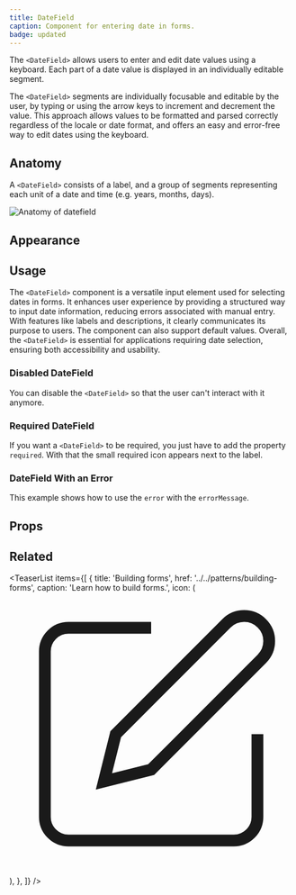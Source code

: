 ```yaml
---
title: DateField
caption: Component for entering date in forms.
badge: updated
---
```


The `<DateField>` allows users to enter and edit date values using a keyboard. Each part of a date value is displayed in an individually editable segment.

The `<DateField>` segments are individually focusable and editable by the user, by typing or using the arrow keys to increment and decrement the value. This approach allows values to be formatted and parsed correctly regardless of the locale or date format, and offers an easy and error-free way to edit dates using the keyboard.

## Anatomy

A `<DateField>` consists of a label, and a group of segments representing each unit of a date and time (e.g. years, months, days).

<Image
  src="/datefield/datefield-anatomy.jpg"
  alt="Anatomy of datefield"
  width={800}
  height={550}
  className="mx-auto block"
/>

## Appearance

<AppearanceDemo component={title} />

<AppearanceTable component={title} />

## Usage

The `<DateField>` component is a versatile input element used for selecting dates in forms. It enhances user experience by providing a structured way to input date information, reducing errors associated with manual entry. With features like labels and descriptions, it clearly communicates its purpose to users. The component can also support default values. Overall, the `<DateField>` is essential for applications requiring date selection, ensuring both accessibility and usability.

### Disabled DateField

You can disable the `<DateField>` so that the user can't interact with it anymore.

<ComponentDemo file="./date-field-disabled.demo.tsx" />

### Required DateField

If you want a `<DateField>` to be required, you just have to add the property `required`. With that the small required icon appears next to the label.

<ComponentDemo file="./date-field-required.demo.tsx" />

### DateField With an Error

This example shows how to use the `error` with the `errorMessage`.

<ComponentDemo file="./date-field-error.demo.tsx" />

## Props

<PropsTable component={title} />

## Related

<TeaserList
  items={[
    {
      title: 'Building forms',
      href: '../../patterns/building-forms',
      caption: 'Learn how to build forms.',
      icon: (
        <svg
          xmlns="http://www.w3.org/2000/svg"
          width={24}
          height={24}
          viewBox="0 0 24 24"
          fill="none"
          stroke="currentColor"
          strokeWidth={2}
          strokeLinecap="round"
          strokeLinejoin="round"
        >
          <path d="M12 3H5a2 2 0 00-2 2v14a2 2 0 002 2h14a2 2 0 002-2v-7" />
          <path d="M18.375 2.625a2.121 2.121 0 113 3L12 15l-4 1 1-4z" />
        </svg>
      ),
    },
  ]}
/>
